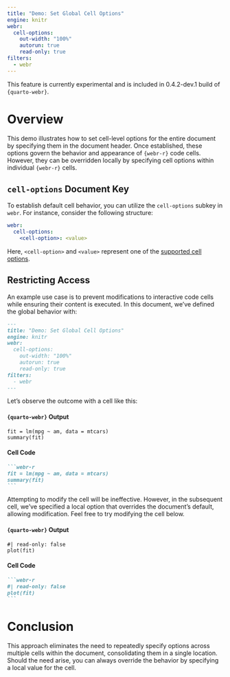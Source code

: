 ```yaml
---
title: "Demo: Set Global Cell Options"
engine: knitr
webr:
  cell-options:
    out-width: "100%"
    autorun: true
    read-only: true
filters:
  - webr
---
```


:::{.callout-important}
This feature is currently experimental and is included in 0.4.2-dev.1 build of `{quarto-webr}`.
:::

# Overview

This demo illustrates how to set cell-level options for the entire document by specifying them in the document header. Once established, these options govern the behavior and appearance of `{webr-r}` code cells. However, they can be overridden locally by specifying cell options within individual `{webr-r}` cells.

## `cell-options` Document Key 

To establish default cell behavior, you can utilize the `cell-options` subkey in `webr`. For instance, consider the following structure:

```yaml
webr:
  cell-options:
    <cell-option>: <value>
```

Here, `<cell-option>` and `<value>` represent one of the [supported cell options](../qwebr-cell-options.qmd).

## Restricting Access 

An example use case is to prevent modifications to interactive code cells while ensuring their content is executed. In this document, we've defined the global behavior with:

```md
---
title: "Demo: Set Global Cell Options"
engine: knitr
webr:
  cell-options:
    out-width: "100%"
    autorun: true
    read-only: true
filters:
  - webr
---
```

Let's observe the outcome with a cell like this:

:::  {.panel-tabset group="language"}
#### `{quarto-webr}` Output
```webr-r
fit = lm(mpg ~ am, data = mtcars)
summary(fit)
```
#### Cell Code
````md
```webr-r
fit = lm(mpg ~ am, data = mtcars)
summary(fit)
```
````
:::

Attempting to modify the cell will be ineffective. However, in the subsequent cell, we've specified a local option that overrides the document's default, allowing modification. Feel free to try modifying the cell below.

:::  {.panel-tabset group="language"}
#### `{quarto-webr}` Output
```webr-r
#| read-only: false
plot(fit)
```
#### Cell Code
````md
```webr-r
#| read-only: false
plot(fit)
```
````
:::

# Conclusion

This approach eliminates the need to repeatedly specify options across multiple cells within the document, consolidating them in a single location. Should the need arise, you can always override the behavior by specifying a local value for the cell.